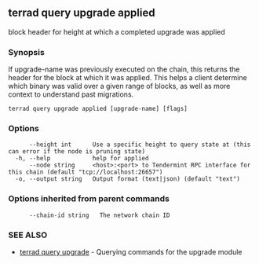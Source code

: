 ## terrad query upgrade applied

block header for height at which a completed upgrade was applied

### Synopsis

If upgrade-name was previously executed on the chain, this returns the header for the block at which it was applied.
This helps a client determine which binary was valid over a given range of blocks, as well as more context to understand past migrations.

```
terrad query upgrade applied [upgrade-name] [flags]
```

### Options

```
      --height int      Use a specific height to query state at (this can error if the node is pruning state)
  -h, --help            help for applied
      --node string     <host>:<port> to Tendermint RPC interface for this chain (default "tcp://localhost:26657")
  -o, --output string   Output format (text|json) (default "text")
```

### Options inherited from parent commands

```
      --chain-id string   The network chain ID
```

### SEE ALSO

* [terrad query upgrade](terrad_query_upgrade.md)	 - Querying commands for the upgrade module



